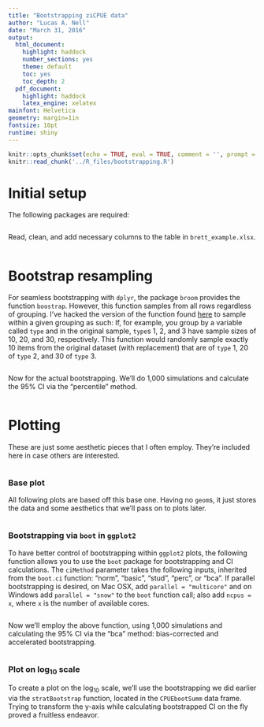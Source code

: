 ```yaml
---
title: "Bootstrapping ziCPUE data"
author: "Lucas A. Nell"
date: "March 31, 2016"
output:
  html_document:
    highlight: haddock
    number_sections: yes
    theme: default
    toc: yes
    toc_depth: 2
  pdf_document:
    highlight: haddock
    latex_engine: xelatex
mainfont: Helvetica
geometry: margin=1in
fontsize: 10pt
runtime: shiny
---
```


```r
knitr::opts_chunk$set(echo = TRUE, eval = TRUE, comment = '', prompt = FALSE)
knitr::read_chunk('../R_files/bootstrapping.R')
```


# Initial setup

The following packages are required:

```r
```


Read, clean, and add necessary columns to the table in `brett_example.xlsx`.

```r
```


# Bootstrap resampling

For seamless bootstrapping with `dplyr`, the package `broom` provides the function
`boostrap`. However, this function samples from all rows regardless of grouping. I've
hacked the version of the function found [here](
https://cran.r-project.org/web/packages/broom/vignettes/bootstrapping.html) to sample 
within a given grouping as such: If, for example, you group by a variable called `type` 
and in the original sample, `type`s 1, 2, and 3  have sample sizes of 10, 20, and 30,
respectively. This function would randomly sample  exactly 10 items from the original 
dataset (with replacement) that are of `type` 1, 20 of `type` 2, and 30 of `type` 3.

```r
```




Now for the actual bootstrapping. We'll do 1,000 simulations and calculate the 95% CI
via the "percentile" method.

```r
```



# Plotting


These are just some aesthetic pieces that I often employ. They're included here in case
others are interested.

```r
```


### Base plot

All following plots are based off this base one. Having no `geom`s, it just stores the
data and some aesthetics that we'll pass on to plots later.

```r
```

### Bootstrapping via `boot` in `ggplot2`

To have better control of bootstrapping within `ggplot2` plots, the following function
allows you to use the `boot` package for bootstrapping and CI calculations. The 
`ciMethod` parameter takes the following inputs, inherited from the `boot.ci` function:
"norm", "basic", "stud", "perc", or "bca". If parallel bootstrapping is desired, on 
Mac OSX, add `parallel = "multicore"` and on Windows add `parallel = "snow"` to the
`boot` function call; also add `ncpus = x`, where `x` is the number of available cores.

```r
```


Now we'll employ the above function, using 1,000 simulations and calculating the 95% CI
via the "bca" method: bias-corrected and accelerated bootstrapping.

```r
```


### Plot on log~10~ scale

To create a plot on the log~10~ scale, we'll use the bootstrapping we did earlier via
the `stratBootstrap` function, located in the `CPUEbootSumm` data frame. Trying to 
transform the y-axis while calculating bootstrapped CI on the fly proved a fruitless
endeavor.

```r
```




<!---
rmarkdown::render('bootstrapping.Rmd', output_file = '../bootstrapping.html')
-->
